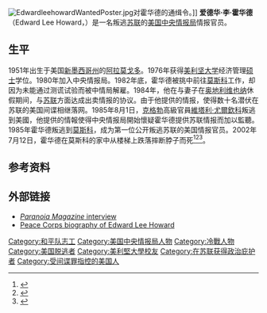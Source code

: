 [[Image:EdwardleehowardWantedPoster.jpg|thumb]]对霍华德的通缉令。]]
'''爱德华·李·霍华德'''（Edward Lee Howard，{{bd|1951年|10月27日|2002年|7月12日}}）是一名叛逃[[苏联|苏联]]的[[美国|美国]][[中央情报局|中央情报局]]情报官员。

==生平==
1951年出生于美国[[新墨西哥州|新墨西哥州]]的[[阿拉莫戈多|阿拉莫戈多]]。1976年获得[[美利坚大学|美利坚大学]]经济管理[[硕士|硕士]]学位。1980年加入中央情报局。1982年底，霍华德被挑中前往[[莫斯科|莫斯科]]工作，却因为未能通过测谎试验而被中情局解雇。1984年，他在与妻子在[[奥地利|奥地利]][[维也纳|维也纳]]休假期间，与[[苏联|苏联]]方面达成出卖情报的协议。由于他提供的情报，使得数十名潜伏在苏联的美国间谍相继落网。1985年8月1日，[[克格勃|克格勃]]高級官員[[維塔利·尤爾欽科|維塔利·尤爾欽科]]叛逃到美國，他提供的情報使得中央情报局開始懷疑霍华德提供苏联情报而加以監聽。1985年霍华德叛逃到[[莫斯科|莫斯科]]，成为第一位公开叛逃苏联的美国情报官员。2002年7月12日，霍华德在莫斯科的家中从楼梯上跌落摔断脖子而死<ref>{{cite web | language = zh-cn | publisher = 搜狐 | title = 美国冷战叛逃第一间谍蹊跷猝死莫斯科(上) | url = http://news.sohu.com/04/02/news202300204.shtml | date = 2002-07-25 | accessdate = 2011-08-25 | archive-url = https://web.archive.org/web/20160304223846/http://news.sohu.com/04/02/news202300204.shtml | archive-date = 2016-03-04 | dead-url = no }}</ref><ref>{{cite web | language = zh-cn | publisher = 环球网 | title = 冷战4大间谍叛逃：中情局“金蝉”叛逃的克格勃(图) | url = http://history.huanqiu.com/txt/2010-06/893934_2.html | date = 2010-06-30 | accessdate = 2011-08-25 | archiveurl = https://web.archive.org/web/20100703235646/http://history.huanqiu.com/txt/2010-06/893934_2.html | archivedate = 2010-07-03 | deadurl = yes }}</ref><ref>{{cite news | url=https://www.nytimes.com/2002/07/23/world/edward-lee-howard-50-spy-who-escaped-to-soviet-haven.html | title=''Edward Lee Howard, 50, Spy Who Escaped to Soviet Haven'' | date=2002-08-22 | newspaper=New York Times | access-date=2018-08-22 | archive-url=https://web.archive.org/web/20180822081253/https://www.nytimes.com/2002/07/23/world/edward-lee-howard-50-spy-who-escaped-to-soviet-haven.html | archive-date=2018-08-22 | dead-url=no }}</ref>。

==参考资料==
{{reflist}}

==外部链接==
* [https://web.archive.org/web/20080405053356/http://www.paranoiamagazine.com/spookaroonie.html ''Paranoia Magazine'' interview]
* [http://peacecorpsonline.org/messages/messages/2629/2028137.html Peace Corps biography of Edward Lee Howard] {{Wayback|url=http://peacecorpsonline.org/messages/messages/2629/2028137.html |date=20110807040136 }}

{{苏联间谍}}
{{Authority control}}
{{DEFAULTSORT:Howard, Edward Lee}}
[[Category:和平队志工|Category:和平队志工]]
[[Category:美国中央情报局人物|Category:美国中央情报局人物]]
[[Category:冷戰人物|Category:冷戰人物]]
[[Category:美国脱逃者|Category:美国脱逃者]]
[[Category:美利堅大學校友|Category:美利堅大學校友]]
[[Category:在苏联获得政治庇护者|Category:在苏联获得政治庇护者]]
[[Category:受间谍罪指控的美国人|Category:受间谍罪指控的美国人]]